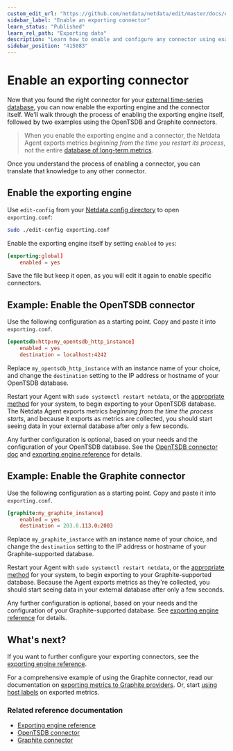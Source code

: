 ```yaml
---
custom_edit_url: "https://github.com/netdata/netdata/edit/master/docs/export/enable-connector.md"
sidebar_label: "Enable an exporting connector"
learn_status: "Published"
learn_rel_path: "Exporting data"
description: "Learn how to enable and configure any connector using examples to start exporting metrics to external time-series databases in minutes."
sidebar_position: "415083"
---
```



# Enable an exporting connector

Now that you found the right connector for your [external time-series
database](/docs/exporting-data#supported-databases), you can now enable the exporting engine and the
connector itself. We'll walk through the process of enabling the exporting engine itself, followed by two examples using
the OpenTSDB and Graphite connectors.

> When you enable the exporting engine and a connector, the Netdata Agent exports metrics _beginning from the time you
> restart its process_, not the entire
> [database of long-term metrics](/docs/deployment-in-production/change-how-long-netdata-stores-metrics).

Once you understand the process of enabling a connector, you can translate that knowledge to any other connector.

## Enable the exporting engine

Use `edit-config` from your
[Netdata config directory](/docs/getting-started/manage-and-configure/configuration#the-netdata-config-directory)
to open `exporting.conf`:

```bash
sudo ./edit-config exporting.conf
```

Enable the exporting engine itself by setting `enabled` to `yes`:

```conf
[exporting:global]
    enabled = yes
```

Save the file but keep it open, as you will edit it again to enable specific connectors.

## Example: Enable the OpenTSDB connector

Use the following configuration as a starting point. Copy and paste it into `exporting.conf`.

```conf
[opentsdb:http:my_opentsdb_http_instance]
    enabled = yes
    destination = localhost:4242
```

Replace `my_opentsdb_http_instance` with an instance name of your choice, and change the `destination` setting to the IP
address or hostname of your OpenTSDB database.

Restart your Agent with `sudo systemctl restart netdata`, or
the [appropriate method](/docs/getting-started/manage-and-configure/start-stop-or-restart-the-netdata-agent) for your system, to begin exporting to your OpenTSDB
database. The
Netdata Agent exports metrics _beginning from the time the process starts_, and because it exports as metrics are
collected, you should start seeing data in your external database after only a few seconds.

Any further configuration is optional, based on your needs and the configuration of your OpenTSDB database. See the
[OpenTSDB connector doc](/docs/exporting-data/opentsdb)
and [exporting engine reference](/docs/exporting-data/exporting-reference#configuration) for
details.

## Example: Enable the Graphite connector

Use the following configuration as a starting point. Copy and paste it into `exporting.conf`.

```conf
[graphite:my_graphite_instance]
    enabled = yes
    destination = 203.0.113.0:2003
```

Replace `my_graphite_instance` with an instance name of your choice, and change the `destination` setting to the IP
address or hostname of your Graphite-supported database.

Restart your Agent with `sudo systemctl restart netdata`, or
the [appropriate method](/docs/getting-started/manage-and-configure/start-stop-or-restart-the-netdata-agent) for your system, to begin exporting to your
Graphite-supported database.
Because the Agent exports metrics as they're collected, you should start seeing data in your external database after
only a few seconds.

Any further configuration is optional, based on your needs and the configuration of your Graphite-supported database.
See [exporting engine reference](/docs/exporting-data/exporting-reference#configuration) for
details.

## What's next?

If you want to further configure your exporting connectors, see
the [exporting engine reference](/docs/exporting-data/exporting-reference#configuration).

For a comprehensive example of using the Graphite connector, read our documentation on 
[exporting metrics to Graphite providers](/docs/exporting-data/graphite). Or, start
[using host labels](/docs/deployment-in-production/use-host-labels-to-organize-systems-metrics-and-alarms) on exported metrics.

### Related reference documentation

- [Exporting engine reference](/docs/exporting-data/exporting-reference)
- [OpenTSDB connector](/docs/exporting-data/opentsdb)
- [Graphite connector](/docs/exporting-data/graphite)


